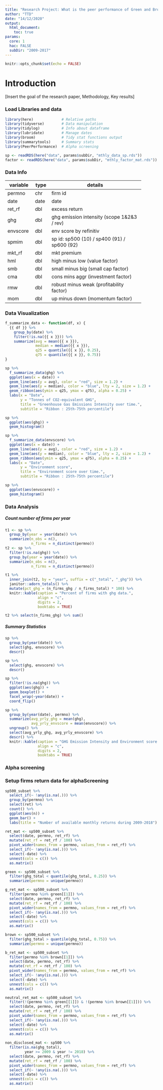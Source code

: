 ```yaml
---
title: "Research Project: What is the peer performance of Green and Brown firms in the SP1500 index universe?"
author: "TTD"
date: "14/12/2020"
output: 
  html_document:
    toc: true
params:
  core: 1
  hac: FALSE
  subDir: "2009-2017"
---
```


```r
knitr::opts_chunk$set(echo = FALSE)
```

<style>
h1.title {
  font-size: 20px;
}
blockquote {
    font-size: 14px;
}
</style>

# Introduction

[Insert the goal of the research paper, Methodology, Key results]

### Load Libraries and data
```r
library(here)             # Relative paths
library(tidyverse)        # Data manipulation
library(tidylog)          # Info about dataframe
library(lubridate)        # Manage dates
library(broom)            # Tidy stat functions output
library(summarytools)     # Summary stats
library(PeerPerformance)  # Alpha screening

sp <- readRDS(here("data", params$subDir, "mthly_data_sp.rds"))
factor <- readRDS(here("data", params$subDir, "mthly_factor_mat.rds"))
```

### Data Info
+----------+------+---------------------------------------------+
| variable | type | details                                     |
+==========+======+=============================================+
| permno   | chr  | firm id                                     |
+----------+------+---------------------------------------------+
| date     | date | date                                        |
+----------+------+---------------------------------------------+
| ret_rf   | dbl  | excess return                               |
+----------+------+---------------------------------------------+
| ghg      | dbl  | ghg emission intensity (scope 1&2&3 / rev)  |
+----------+------+---------------------------------------------+
| envscore | dbl  | env score by refinitiv                      |
+----------+------+---------------------------------------------+
| spmim    | dbl  | sp id: sp500 (10) / sp400 (91) / sp600 (92) |
+----------+------+---------------------------------------------+
| mkt_rf   | dbl  | mkt premium                                 |
+----------+------+---------------------------------------------+
| hml      | dbl  | high minus low (value factor)               |
+----------+------+---------------------------------------------+
| smb      | dbl  | small minus big (small cap factor)          |
+----------+------+---------------------------------------------+
| cma      | dbl  | cons mins aggr (investment factor)          |
+----------+------+---------------------------------------------+
| rmw      | dbl  | robust minus weak (profitability factor)    |
+----------+------+---------------------------------------------+
| mom      | dbl  | up minus down (momentum factor)             |
+----------+------+---------------------------------------------+

### Data Visualization
```r

f_summarize_data <- function(df, x) {
  {{ df }} %>%
    group_by(date) %>%
    filter(!is.na({{ x }})) %>%
    summarize(avg = mean({{ x }}),
              median = median({{ x }}),
              q25 = quantile({{ x }}, 0.25),
              q75 = quantile({{ x }}, 0.75))
}

sp %>%
  f_summarize_data(ghg) %>%
  ggplot(aes(x = date)) +
  geom_line(aes(y = avg), color = "red", size = 1.2) +
  geom_line(aes(y = median), color = "blue", lty = 2, size = 1.2) +
  geom_ribbon(aes(ymin = q25, ymax = q75), alpha = 0.25) +
  labs(x = "Date",
       y = "Tonnes of CO2-equivalent GHG",
       title = "Greenhouse Gas Emissions Intensity over time.",
       subtitle = "Ribbon : 25th-75th percentile")

sp %>% 
  ggplot(aes(ghg)) +
  geom_histogram()

sp %>%
  f_summarize_data(envscore) %>%
  ggplot(aes(x = date)) +
  geom_line(aes(y = avg), color = "red", size = 1.2) +
  geom_line(aes(y = median), color = "blue", lty = 2, size = 1.2) +
  geom_ribbon(aes(ymin = q25, ymax = q75), alpha = 0.25) +
  labs(x = "Date",
       y = "Environment score",
       title = "Environment score over time.",
       subtitle = "Ribbon : 25th-75th percentile")

sp %>% 
  ggplot(aes(envscore)) +
  geom_histogram()
```

### Data Analysis

##### Count number of firms per year
```r
t1 <- sp %>%
  group_by(year = year(date)) %>%
  summarize(n_obs = n(),
            n_firms = n_distinct(permno))
t2 <- sp %>%
  filter(!is.na(ghg)) %>% 
  group_by(year = year(date)) %>%
  summarize(n_obs = n(),
            n_firms = n_distinct(permno))

t1 %>% 
  inner_join(t2, by = "year", suffix = c("_total", "_ghg")) %>% 
  janitor::adorn_totals() %>% 
  mutate(pct_ghg = (n_firms_ghg / n_firms_total) * 100) %>%
  knitr::kable(caption = "Percent of firms with ghg data.",
               align = "c",
               digits = 2,
               booktabs = TRUE)

t2 %>% select(n_firms_ghg) %>% sum()
```

##### Summary Statistics
```r

sp %>% 
  group_by(year(date)) %>% 
  select(ghg, envscore) %>% 
  descr()

sp %>% 
  select(ghg, envscore) %>% 
  descr()

sp %>%
  filter(!is.na(ghg)) %>% 
  ggplot(aes(ghg)) +
  geom_boxplot() +
  facet_wrap(~year(date)) +
  coord_flip()

sp %>%
  group_by(year(date), permno) %>%
  summarize(avg_yrly_ghg = mean(ghg),
            avg_yrly_envscore = mean(envscore)) %>%
  ungroup() %>%
  select(avg_yrly_ghg, avg_yrly_envscore) %>%
  descr() %>%
  knitr::kable(caption = "GHG Emission Intensity and Environment score  data",
               align = "c",
               digits = 2,
               booktabs = TRUE)
```

### Alpha screening

### Setup firms return data for alphaScreening
```r
sp500_subset %>% 
  select_if(~ !any(is.na(.))) %>% 
  group_by(permno) %>%
  select(ret) %>% 
  count() %>% 
  ggplot(aes(n)) +
  geom_bar() +
  labs(title = "Number of available monthly returns during 2009-2018")

ret_mat <- sp500_subset %>%
  select(date, permno, ret_rf) %>%
  mutate(ret_rf = ret_rf / 100) %>% 
  pivot_wider(names_from = permno, values_from = ret_rf) %>%
  select_if(~ !any(is.na(.))) %>% 
  select(-date) %>% 
  unnest(cols = c()) %>% 
  as.matrix()

green <- sp500_subset %>% 
  filter(ghg_total < quantile(ghg_total, 0.25)) %>% 
  summarize(permno = unique(permno))

g_ret_mat <- sp500_subset %>%
  filter(permno %in% green[[1]]) %>% 
  select(date, permno, ret_rf) %>%
  mutate(ret_rf = ret_rf / 100) %>% 
  pivot_wider(names_from = permno, values_from = ret_rf) %>%
  select_if(~ !any(is.na(.))) %>% 
  select(-date) %>% 
  unnest(cols = c()) %>% 
  as.matrix()

brown <- sp500_subset %>% 
  filter(ghg_total > quantile(ghg_total, 0.75)) %>% 
  summarize(permno = unique(permno))

b_ret_mat <- sp500_subset %>%
  filter(permno %in% brown[[1]]) %>% 
  select(date, permno, ret_rf) %>%
  mutate(ret_rf = ret_rf / 100) %>% 
  pivot_wider(names_from = permno, values_from = ret_rf) %>%
  select_if(~ !any(is.na(.))) %>% 
  select(-date) %>% 
  unnest(cols = c()) %>% 
  as.matrix()

neutral_ret_mat <- sp500_subset %>%
  filter(!(permno %in% green[[1]]) & !(permno %in% brown[[1]])) %>% 
  select(date, permno, ret_rf) %>%
  mutate(ret_rf = ret_rf / 100) %>% 
  pivot_wider(names_from = permno, values_from = ret_rf) %>%
  select_if(~ !any(is.na(.))) %>% 
  select(-date) %>% 
  unnest(cols = c()) %>% 
  as.matrix()
  
non_disclosed_mat <- sp500 %>%
  filter(is.na(ghg_total),
         year >= 2009 & year != 2018) %>%
  select(date, permno, ret_rf) %>%
  mutate(ret_rf = ret_rf / 100) %>% 
  pivot_wider(names_from = permno, values_from = ret_rf) %>%
  select_if(~ !any(is.na(.))) %>% 
  select(-date) %>% 
  unnest(cols = c()) %>% 
  as.matrix()
  
```

<!-- ## To-do: simplify the code with array -->

<!-- ```{r} -->
<!-- f_make_graphs <- function(df, title) { -->
<!--   pi <- df[8:10] %>%  -->
<!--     bind_rows() %>%  -->
<!--     select(pipos, pizero, pineg) %>% -->
<!--     arrange(desc(pipos), pineg, pizero) -->

<!--   cex = cex.axis = 0.8 -->
<!--   par(mfrow = c(1, 2)) -->
<!--   plot(12 * 100 * sort(df$alpha, decreasing = TRUE), 1:length(df$alpha), type = 'b', las = 1, pch = 20, cex = cex, cex.axis = cex.axis,  -->
<!--        xlab = "", ylab = "", main = "alpha", axes = FALSE) -->
<!--   box(); grid() -->
<!--   labs = seq(-30, 60, by = 10) -->
<!--   axis(side = 1, at = labs, labels = paste0(labs, "%"), cex.axis = cex.axis) -->
<!--   axis(side = 2, at = 1:length(df$alpha), labels = 1:length(df$alpha), las = 1, cex.axis = cex.axis) -->

<!--   mainstr = expression(hat(pi)^'+'*' / '*hat(pi)^0*' / '*hat(pi)^'-') -->
<!--   barplot(t(100 * pi), horiz = TRUE, names.arg = NULL, col = c(gray(0), gray(0.8), gray(0.5)), -->
<!--           space = 0, xlab = "", xlim = c(0, 100), cex.names = cex.axis, border = NA, -->
<!--           cex.axis = cex.axis, main = mainstr, las = 1, axes = FALSE) -->
<!--   labs = seq(0, 100, by = 25) -->
<!--   axis(side = 1, at = labs, labels = paste0(labs, "%"), cex.axis = cex.axis) -->
<!--   box() -->
<!--   x = seq(from = 104, to = -4, length.out = 200) -->
<!--   y = seq(from = 0, to = 100, length.out = 200) -->
<!--   par(new = TRUE); plot(x, y, type = 'l', lty = "dashed", lwd = 1, xlim = c(0, 100), ylim = c(0, 100), axes = FALSE, ylab = "", xlab = "") -->
<!--   par(new = TRUE); plot(x-27.5, y, type = 'l', lty = "dashed", lwd = 1, xlim = c(0, 100), ylim = c(0, 100), axes = FALSE, ylab = "", xlab = "") -->
<!--   par(new = TRUE); plot(x+27.5, y, type = 'l', lty = "dashed", lwd = 1, xlim = c(0, 100), ylim = c(0, 100), axes = FALSE, ylab = "", xlab = "") -->
<!--   mtext(title, side = 3, line = -1.5, outer = TRUE, cex = 1.25) -->
<!-- } -->
<!-- ``` -->

<!-- ### alphaScreening -->

<!-- #### Three-factor model -->
<!-- ```{r} -->
<!-- ctr <- list(nCore = 1) -->
<!-- results_all_3f <- alphaScreening(ret_mat, factors = three_factor, control = ctr) -->
<!-- results_green_3f <- alphaScreening(g_ret_mat, factors = three_factor, control = ctr) -->
<!-- results_brown_3f <- alphaScreening(b_ret_mat, factors = three_factor, control = ctr) -->
<!-- results_between_3f <- alphaScreening(neutral_ret_mat, factors = three_factor, control = ctr) -->
<!-- results_non_disclosed_3f <- alphaScreening(non_disclosed_mat, factors = three_factor, control = ctr) -->

<!-- results_all_3f %>% f_make_graphs("All firms - Three-factor model") -->
<!-- results_green_3f %>% f_make_graphs("Green firms - Three-factor model") -->
<!-- results_brown_3f %>% f_make_graphs("Brown firms - Three-factor model") -->
<!-- results_between_3f %>% f_make_graphs("In-between firms - Three-factor model") -->
<!-- results_non_disclosed_3f %>% f_make_graphs("Non-disclosing firms - Three-factor model") -->
<!-- ``` -->

<!-- #### Six-factor model -->
<!-- ```{r} -->
<!-- results_all_6f <- alphaScreening(ret_mat, factors = six_factor, control = ctr) -->
<!-- results_green_6f <- alphaScreening(g_ret_mat, factors = six_factor, control = ctr) -->
<!-- results_brown_6f <- alphaScreening(b_ret_mat, factors = six_factor, control = ctr) -->
<!-- results_between_6f <- alphaScreening(neutral_ret_mat, factors = six_factor, control = ctr) -->
<!-- results_non_disclosed_6f <- alphaScreening(non_disclosed_mat, factors = six_factor, control = ctr) -->

<!-- results_all_6f %>% f_make_graphs("All firms - Six-factor model") -->
<!-- results_green_6f %>% f_make_graphs("Green firms - Six-factor model") -->
<!-- results_brown_6f %>% f_make_graphs("Brown firms - Six-factor model") -->
<!-- results_between_6f %>% f_make_graphs("In-between firms - Six-factor model") -->
<!-- results_non_disclosed_6f %>% f_make_graphs("Non-disclosing firms - Six-factor model") -->
<!-- ``` -->
